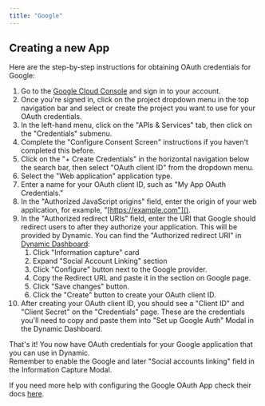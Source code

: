 ```yaml
---
title: "Google"
---
```


## Creating a new App

Here are the step-by-step instructions for obtaining OAuth credentials for Google:

1. Go to the [Google Cloud Console](https://console.cloud.google.com/) and sign in to your account.
2. Once you're signed in, click on the project dropdown menu in the top navigation bar and select or create the project you want to use for your OAuth credentials.
3. In the left-hand menu, click on the "APIs & Services" tab, then click on the "Credentials" submenu.
4. Complete the "Configure Consent Screen" instructions if you haven't completed this before.
5. Click on the "+ Create Credentials" in the horizontal navigation below the search bar, then select "OAuth client ID" from the dropdown menu.
6. Select the "Web application" application type.
7. Enter a name for your OAuth client ID, such as "My App OAuth Credentials."
8. In the "Authorized JavaScript origins" field, enter the origin of your web application, for example, "[https://example.com"]().
9. In the "Authorized redirect URIs" field, enter the URI that Google should redirect users to after they authorize your application. This will be provided by Dynamic. You can find the "Authorized redirect URI" in [Dynamic Dashboard](https://app.dynamic.xyz/dashboard/configurations):
   1. Click "Information capture" card
   2. Expand "Social Account Linking" section
   3. Click "Configure" button next to the Google provider.
   4. Copy the Redirect URL and paste it in the section on Google page.
   5. Click "Save changes" button.
   6. Click the "Create" button to create your OAuth client ID.
10. After creating your OAuth client ID, you should see a "Client ID" and "Client Secret" on the "Credentials" page. These are the credentials you'll need to copy and paste them into "Set up Google Auth" Modal in the Dynamic Dashboard.

That's it! You now have OAuth credentials for your Google application that you can use in Dynamic.  
Remember to enable the Google and later "Social accounts linking" field in the Information Capture Modal.

If you need more help with configuring the Google OAuth App check their docs [here](https://support.google.com/cloud/answer/6158849?hl=en).
